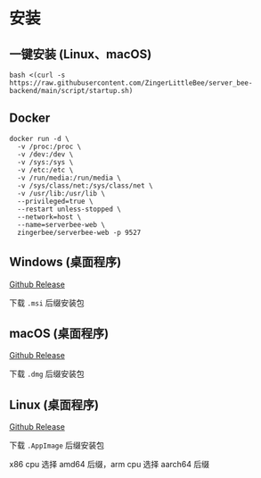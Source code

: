 
# 安装

## 一键安装 (Linux、macOS)
```shell copy
bash <(curl -s https://raw.githubusercontent.com/ZingerLittleBee/server_bee-backend/main/script/startup.sh)
```

## Docker
```shell copy
docker run -d \
  -v /proc:/proc \
  -v /dev:/dev \
  -v /sys:/sys \
  -v /etc:/etc \
  -v /run/media:/run/media \
  -v /sys/class/net:/sys/class/net \
  -v /usr/lib:/usr/lib \
  --privileged=true \
  --restart unless-stopped \
  --network=host \
  --name=serverbee-web \
  zingerbee/serverbee-web -p 9527
```

## Windows (桌面程序)
[Github Release](https://github.com/ZingerLittleBee/ServerMilk/releases)

下载 `.msi` 后缀安装包

## macOS (桌面程序)
[Github Release](https://github.com/ZingerLittleBee/ServerMilk/releases)

下载 `.dmg` 后缀安装包


## Linux (桌面程序)
[Github Release](https://github.com/ZingerLittleBee/ServerMilk/releases)

下载 `.AppImage` 后缀安装包

<Callout type="info">
    x86 cpu 选择 amd64 后缀，arm cpu 选择 aarch64 后缀
</Callout>
